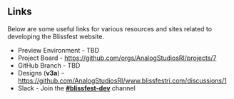 
<Meta title="Overview/Documentation" />

## Links

Below are some useful links for various resources and sites related to developing the Blissfest website.

- Preview Environment - TBD
- Project Board - https://github.com/orgs/AnalogStudiosRI/projects/7
- GitHub Branch - TBD
- Designs (**v3a**) - https://github.com/AnalogStudiosRI/www.blissfestri.com/discussions/1
- Slack - Join the [**#blissfest-dev**](https://join.slack.com/t/thegreenhouseio/shared_invite/enQtMzcyMzE2Mjk1MjgwLTU5YmM1MDJiMTg0ODk4MjA4NzUwNWFmZmMxNDY5MTcwM2I0MjYxN2VhOTEwNDU2YWQwOWQzZmY1YzY4MWRlOGI) channel